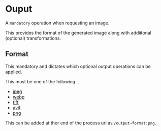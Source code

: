 # Ouput

A `mandatory` operation when requesting an image.

This provides the format of the generated image along with addiitonal (optional) transformations.

## Format

This mandatory and dictates which optional output operations can be applied.

This must be one of the following...

- [jpeg](/storage-image-processing-api/output/jpeg)
- [webp](/storage-image-processing-api/output/webp)
- [tiff](/storage-image-processing-api/output/tiff)
- [avif](/storage-image-processing-api/output/avif)
- [png](/storage-image-processing-api/output/png)

This can be added at ther end of the process url as `/output~format:png`.
